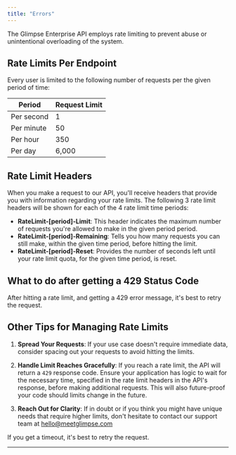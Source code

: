 ```yaml
---
title: "Errors"
---
```


The Glimpse Enterprise API employs rate limiting to prevent abuse or unintentional overloading of the system.

## Rate Limits Per Endpoint

Every user is limited to the following number of requests per the given period of time:

| Period     | Request Limit |
| ---------- | ------------- |
| Per second | 1             |
| Per minute | 50            |
| Per hour   | 350           |
| Per day    | 6,000         |

## Rate Limit Headers

When you make a request to our API, you'll receive headers that provide you with information regarding your rate limits. The following 3 rate limit headers will be shown for each of the 4 rate limit time periods:

* **RateLimit-\[period]-Limit**: This header indicates the maximum number of requests you're allowed to make in the given period period.
* **RateLimit-\[period]-Remaining**: Tells you how many requests you can still make, within the given time period, before hitting the limit.
* **RateLimit-\[period]-Reset**: Provides the number of seconds left until your rate limit quota, for the given time period, is reset.

## What to do after getting a 429 Status Code

After hitting a rate limit, and getting a 429 error message, it's best to retry the request.

## **Other Tips for Managing Rate Limits**

1. **Spread Your Requests**: If your use case doesn't require immediate data, consider spacing out your requests to avoid hitting the limits.

2. **Handle Limit Reaches Gracefully**: If you reach a rate limit, the API will return a `429` response code. Ensure your application has logic to wait for the necessary time, specified in the rate limit headers in the API's response, before making additional requests. This will also future-proof your code should limits change in the future.

3. **Reach Out for Clarity**: If in doubt or if you think you might have unique needs that require higher limits, don't hesitate to contact our support team at [hello@meetglimpse.com](mailto:hello@meetglimpse.com)

If you get a timeout, it's best to retry the request.

***
